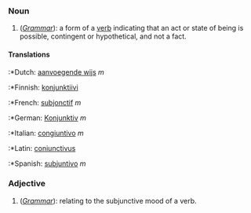 ===Noun===
#(''[[grammar|Grammar]]''): a form of a [[verb]] indicating that an act or state of being is possible, contingent or hypothetical, and not a fact.

====Translations====

:*Dutch: [[aanvoegende wijs]] ''m''
:*Finnish: [[konjunktiivi]] 
:*French: [[subjonctif]] ''m''
:*German: [[Konjunktiv]] ''m''
:*Italian: [[congiuntivo]] ''m''
:*Latin: [[coniunctivus]]
:*Spanish: [[subjuntivo]] ''m''

===Adjective===
#(''[[grammar|Grammar]]''): relating to the subjunctive mood of a verb.